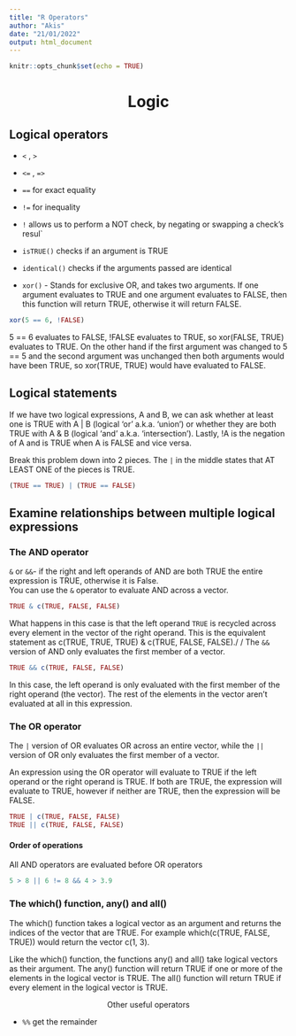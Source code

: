 ```yaml
---
title: "R Operators"
author: "Akis"
date: "21/01/2022"
output: html_document
---
```


```r
knitr::opts_chunk$set(echo = TRUE)
```

<center><h1> Logic </center></h1>

## Logical operators

* `<` , `>`
* `<=` , `=>`
* `==` for exact equality
* `!=` for inequality
* `!` allows us to perform a NOT check, by negating or swapping a check's resul`

* `isTRUE()` checks if an argument is TRUE
* `identical()` checks if the arguments passed are identical
* `xor()` - Stands for exclusive OR, and takes two arguments. If one argument evaluates to TRUE and one argument evaluates to FALSE, then this function will return TRUE, otherwise it will return FALSE.

```r
xor(5 == 6, !FALSE)
```

5 == 6 evaluates to FALSE, !FALSE evaluates to TRUE, so xor(FALSE, TRUE) evaluates to TRUE. On the other hand if the first argument was changed to 5 == 5 and the second argument
was unchanged then both arguments would have been TRUE, so
xor(TRUE, TRUE) would have evaluated to FALSE.

## Logical statements

If we have two logical expressions, A and B, we can ask whether at least one is TRUE with A | B (logical 'or'
a.k.a. 'union') or whether they are both TRUE with A & B (logical 'and' a.k.a. 'intersection'). Lastly, !A is
the negation of A and is TRUE when A is FALSE and vice versa.

Break this problem down into 2 pieces. The `|` in the middle states that AT LEAST ONE of the pieces is TRUE.
```r
(TRUE == TRUE) | (TRUE == FALSE)
```


## Examine relationships between multiple logical expressions

### The AND operator 

`&` or `&&`- if the right and left operands of AND are both TRUE the entire expression is TRUE, otherwise it is False.\
You can use the `&` operator to evaluate AND across a vector. 

```r
TRUE & c(TRUE, FALSE, FALSE)
```

What happens in this case is that the left operand `TRUE` is recycled across every element in the vector of the right operand. This is the equivalent statement as c(TRUE, TRUE, TRUE) & c(TRUE, FALSE, FALSE)./
/
The `&&` version of AND only evaluates the first member of a vector.

```r
TRUE && c(TRUE, FALSE, FALSE)
```

In this case, the left operand is only evaluated with the first member of the right operand (the vector). The rest of the elements in the vector aren't evaluated at all in this expression.

### The OR operator 

The `|` version of OR evaluates OR across an entire vector, while the `||` version of OR only evaluates the first member of a vector.

An expression using the OR operator will evaluate to TRUE if the left operand or the right operand is TRUE. If both are TRUE, the expression will evaluate to TRUE, however if neither are TRUE, then the expression will be FALSE.

```r
TRUE | c(TRUE, FALSE, FALSE)
TRUE || c(TRUE, FALSE, FALSE)
```

#### Order of operations

All AND operators are evaluated before OR operators
```r
5 > 8 || 6 != 8 && 4 > 3.9
```

### The which() function, any() and all()

The which() function takes a logical vector as an argument and returns the indices of the vector that are TRUE. For example which(c(TRUE, FALSE, TRUE)) would return the vector c(1, 3).

Like the which() function, the functions any() and all() take logical vectors as their argument. The any() function will return TRUE if one or more of the elements in the logical vector is TRUE. The all() function will return TRUE if every element in the logical vector is TRUE.

<center> Other useful operators </center>
* `%%` get the remainder